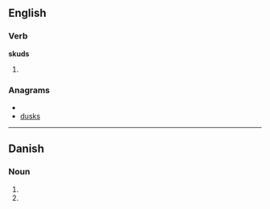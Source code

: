 ==English==

===Verb===
'''skuds'''

# {{third-person singular of|[[skud]]}}

===Anagrams===
* {{alphagram|dkssu}}
* [[dusks#English|dusks]]

----

==Danish==

===Noun===
{{infl|da|noun form|g=n}}

# {{form of|genitive singular indefinite|skud|lang=Danish}}
# {{form of|genitive plural indefinite|skud|lang=Danish}}